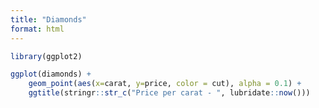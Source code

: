 ```yaml
---
title: "Diamonds"
format: html
---
```


```r

library(ggplot2)

ggplot(diamonds) +
    geom_point(aes(x=carat, y=price, color = cut), alpha = 0.1) +
    ggtitle(stringr::str_c("Price per carat - ", lubridate::now()))

```
